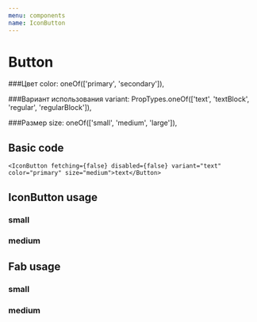 ```yaml
---
menu: components
name: IconButton
---
```



# Button

<Props of={IconButton} />

###Цвет
color: oneOf(['primary', 'secondary']),
   
   
###Вариант использования
variant: PropTypes.oneOf(['text', 'textBlock', 'regular', 'regularBlock']),
  
  
###Размер
size: oneOf(['small', 'medium', 'large']),
  
## Basic code

```
<IconButton fetching={false} disabled={false} variant="text" color="primary" size="medium">text</Button>
```


## IconButton usage
<Playground>
  <h3>small</h3>
  <IconButton size="small" variant="iconButton" color="primary"><SaveIcon /></IconButton>
  <IconButton size="small" fetching variant="iconButton" color="primary"><SaveIcon /></IconButton>
  <IconButton size="small" disabled variant="iconButton" color="primary"><SaveIcon /></IconButton>
  <h3>medium</h3>
  <IconButton variant="iconButton" color="primary"><SaveIcon /></IconButton>
  <IconButton fetching variant="iconButton" color="primary"><SaveIcon /></IconButton>
  <IconButton disabled variant="iconButton" color="primary"><SaveIcon /></IconButton>
</Playground>

## Fab usage
<Playground>
  <h3>small</h3>
  <IconButton size="small" variant="fab" color="primary"><SaveIcon /></IconButton>
  <IconButton size="small" fetching variant="fab" color="primary"><SaveIcon /></IconButton>
  <IconButton size="small" disabled variant="fab" color="primary"><SaveIcon /></IconButton>
   <h3>medium</h3>
  <IconButton variant="fab" color="primary"><SaveIcon /></IconButton>
  <IconButton fetching variant="fab" color="primary"><SaveIcon /></IconButton>
  <IconButton disabled variant="fab" color="primary"><SaveIcon /></IconButton>
</Playground>
